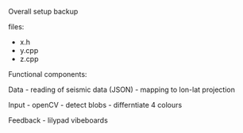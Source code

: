 
Overall setup backup

files:

- x.h
- y.cpp
- z.cpp

Functional components:

Data
- reading of seismic data (JSON)
- mapping to lon-lat projection

Input - openCV
- detect blobs
- differntiate 4 colours

Feedback
- lilypad vibeboards

